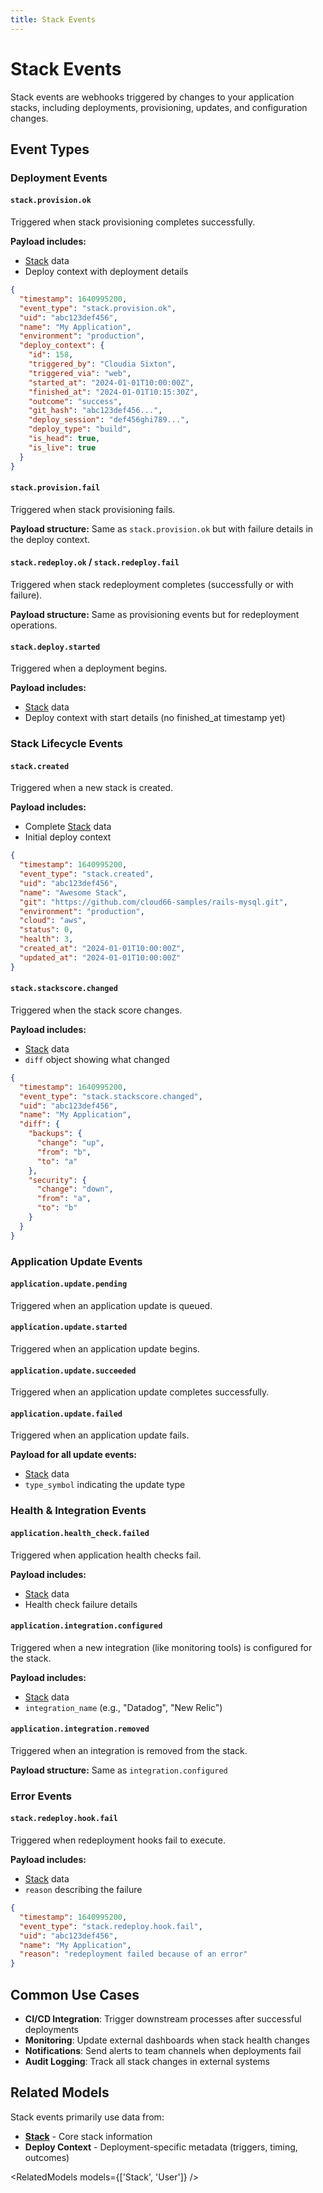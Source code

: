 ```yaml
---
title: Stack Events
---
```


# Stack Events

Stack events are webhooks triggered by changes to your application stacks, including deployments, provisioning, updates, and configuration changes.

## Event Types

### Deployment Events

#### `stack.provision.ok`
Triggered when stack provisioning completes successfully.

**Payload includes:**
- [Stack](/v3/models/stack) data
- Deploy context with deployment details

```json
{
  "timestamp": 1640995200,
  "event_type": "stack.provision.ok",
  "uid": "abc123def456",
  "name": "My Application",
  "environment": "production",
  "deploy_context": {
    "id": 158,
    "triggered_by": "Cloudia Sixton",
    "triggered_via": "web",
    "started_at": "2024-01-01T10:00:00Z",
    "finished_at": "2024-01-01T10:15:30Z",
    "outcome": "success",
    "git_hash": "abc123def456...",
    "deploy_session": "def456ghi789...",
    "deploy_type": "build",
    "is_head": true,
    "is_live": true
  }
}
```

#### `stack.provision.fail`
Triggered when stack provisioning fails.

**Payload structure:** Same as `stack.provision.ok` but with failure details in the deploy context.

#### `stack.redeploy.ok` / `stack.redeploy.fail`
Triggered when stack redeployment completes (successfully or with failure).

**Payload structure:** Same as provisioning events but for redeployment operations.

#### `stack.deploy.started`
Triggered when a deployment begins.

**Payload includes:**
- [Stack](/v3/models/stack) data
- Deploy context with start details (no finished_at timestamp yet)

### Stack Lifecycle Events

#### `stack.created`
Triggered when a new stack is created.

**Payload includes:**
- Complete [Stack](/v3/models/stack) data
- Initial deploy context

```json
{
  "timestamp": 1640995200,
  "event_type": "stack.created",
  "uid": "abc123def456",
  "name": "Awesome Stack",
  "git": "https://github.com/cloud66-samples/rails-mysql.git",
  "environment": "production",
  "cloud": "aws",
  "status": 0,
  "health": 3,
  "created_at": "2024-01-01T10:00:00Z",
  "updated_at": "2024-01-01T10:00:00Z"
}
```

#### `stack.stackscore.changed`
Triggered when the stack score changes.

**Payload includes:**
- [Stack](/v3/models/stack) data
- `diff` object showing what changed

```json
{
  "timestamp": 1640995200,
  "event_type": "stack.stackscore.changed",
  "uid": "abc123def456",
  "name": "My Application",
  "diff": {
    "backups": {
      "change": "up",
      "from": "b",
      "to": "a"
    },
    "security": {
      "change": "down", 
      "from": "a",
      "to": "b"
    }
  }
}
```

### Application Update Events

#### `application.update.pending`
Triggered when an application update is queued.

#### `application.update.started`
Triggered when an application update begins.

#### `application.update.succeeded`
Triggered when an application update completes successfully.

#### `application.update.failed`
Triggered when an application update fails.

**Payload for all update events:**
- [Stack](/v3/models/stack) data
- `type_symbol` indicating the update type

### Health & Integration Events

#### `application.health_check.failed`
Triggered when application health checks fail.

**Payload includes:**
- [Stack](/v3/models/stack) data
- Health check failure details

#### `application.integration.configured`
Triggered when a new integration (like monitoring tools) is configured for the stack.

**Payload includes:**
- [Stack](/v3/models/stack) data
- `integration_name` (e.g., "Datadog", "New Relic")

#### `application.integration.removed`
Triggered when an integration is removed from the stack.

**Payload structure:** Same as `integration.configured`

### Error Events

#### `stack.redeploy.hook.fail`
Triggered when redeployment hooks fail to execute.

**Payload includes:**
- [Stack](/v3/models/stack) data
- `reason` describing the failure

```json
{
  "timestamp": 1640995200,
  "event_type": "stack.redeploy.hook.fail",
  "uid": "abc123def456",
  "name": "My Application",
  "reason": "redeployment failed because of an error"
}
```

## Common Use Cases

- **CI/CD Integration**: Trigger downstream processes after successful deployments
- **Monitoring**: Update external dashboards when stack health changes
- **Notifications**: Send alerts to team channels when deployments fail
- **Audit Logging**: Track all stack changes in external systems

## Related Models

Stack events primarily use data from:
- **[Stack](/v3/models/stack)** - Core stack information
- **Deploy Context** - Deployment-specific metadata (triggers, timing, outcomes)

<RelatedModels models={['Stack', 'User']} />